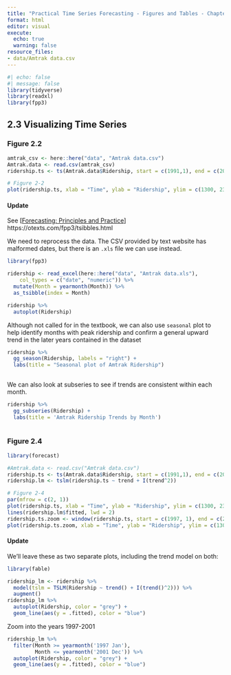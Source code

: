 ```yaml
---
title: "Practical Time Series Forecasting - Figures and Tables - Chapter 2"
format: html
editor: visual
execute:
  echo: true
  warning: false
resource_files:
- data/Amtrak data.csv
---
```


```r
#| echo: false
#| message: false
library(tidyverse)
library(readxl)
library(fpp3)

```

## 2.3 Visualizing Time Series

### Figure 2.2

```r
amtrak_csv <- here::here("data", "Amtrak data.csv")
Amtrak.data <- read.csv(amtrak_csv)
ridership.ts <- ts(Amtrak.data$Ridership, start = c(1991,1), end = c(2004, 3), freq = 12)

# Figure 2-2
plot(ridership.ts, xlab = "Time", ylab = "Ridership", ylim = c(1300, 2300), bty = "l")
```

#### Update

See \[[Forecasting: Principles and Practice](https://otexts.com/fpp3/)\] https://otexts.com/fpp3/tsibbles.html

We need to reprocess the data. The CSV provided by text website has malformed dates, but there is an `.xls` file we can use instead.

```r
library(fpp3)

ridership <- read_excel(here::here("data", "Amtrak data.xls"), 
    col_types = c("date", "numeric")) %>% 
  mutate(Month = yearmonth(Month)) %>% 
  as_tsibble(index = Month)
```

```r
ridership %>% 
  autoplot(Ridership)

```

Although not called for in the textbook, we can also use  `seasonal`  plot to help identify months with peak ridership and confirm a general upward trend in the later years contained in the dataset

```r
ridership %>% 
  gg_season(Ridership, labels = "right") +
  labs(title = "Seasonal plot of Amtrak Ridership")
  
```
We can also look at subseries to see if trends are consistent within each month. 

```r
ridership %>% 
  gg_subseries(Ridership) +
  labs(title = 'Amtrak Ridership Trends by Month')
  
```

### Figure 2.4

```r
library(forecast)

#Amtrak.data <- read.csv("Amtrak data.csv")
ridership.ts <- ts(Amtrak.data$Ridership, start = c(1991,1), end = c(2004, 3), freq = 12)
ridership.lm <- tslm(ridership.ts ~ trend + I(trend^2))

# Figure 2-4
par(mfrow = c(2, 1))
plot(ridership.ts, xlab = "Time", ylab = "Ridership", ylim = c(1300, 2300), bty = "l")
lines(ridership.lm$fitted, lwd = 2)
ridership.ts.zoom <- window(ridership.ts, start = c(1997, 1), end = c(2000, 12))
plot(ridership.ts.zoom, xlab = "Time", ylab = "Ridership", ylim = c(1300, 2300), bty = "l")

```

#### Update

We'll leave these as two separate plots, including the trend model on both:

```r
library(fable)

ridership_lm <- ridership %>% 
  model(tslm = TSLM(Ridership ~ trend() + I(trend()^2))) %>% 
  augment() 
ridership_lm %>% 
  autoplot(Ridership, color = "grey") +
  geom_line(aes(y = .fitted), color = "blue")

```

Zoom into the years 1997-2001

```r
ridership_lm %>% 
  filter(Month >= yearmonth('1997 Jan'),
         Month <= yearmonth('2001 Dec')) %>% 
  autoplot(Ridership, color = "grey") +
  geom_line(aes(y = .fitted), color = "blue")


```
